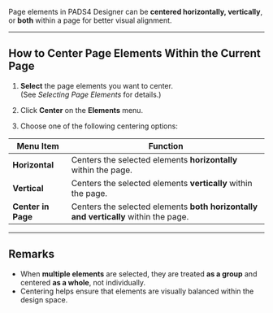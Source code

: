 
Page elements in PADS4 Designer can be **centered horizontally, vertically**, or **both** within a page for better visual alignment.

---

## How to Center Page Elements Within the Current Page

1. **Select** the page elements you want to center.  
   (See *Selecting Page Elements* for details.)

2. Click **Center** on the **Elements** menu.

3. Choose one of the following centering options:

| Menu Item           | Function                                                      |
|---------------------|---------------------------------------------------------------|
| **Horizontal**      | Centers the selected elements **horizontally** within the page.|
| **Vertical**        | Centers the selected elements **vertically** within the page.  |
| **Center in Page**  | Centers the selected elements **both horizontally and vertically** within the page. |

---

## Remarks

- When **multiple elements** are selected, they are treated **as a group** and centered **as a whole**, not individually.
- Centering helps ensure that elements are visually balanced within the design space.
